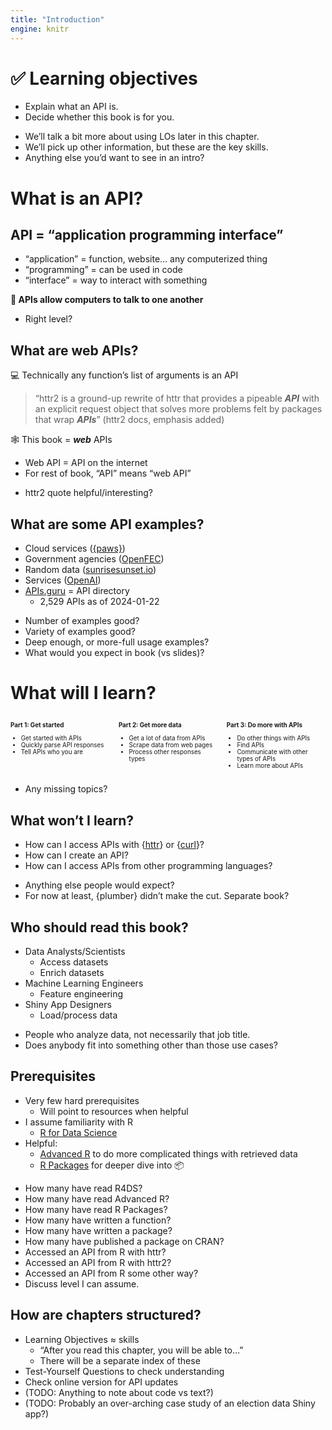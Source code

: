 ```yaml
---
title: "Introduction"
engine: knitr
---
```


# ️✅ Learning objectives

::: nonincremental
-   Explain what an API is.
-   Decide whether this book is for you.
:::

::: notes
-   We'll talk a bit more about using LOs later in this chapter.
-   We'll pick up other information, but these are the key skills.
-   Anything else you'd want to see in an intro?
:::

# What is an API?

## API = "application programming interface"

-   "application" = function, website... any computerized thing
-   "programming" = can be used in code
-   "interface" = way to interact with something

::: fragment
**🤖 APIs allow computers to talk to one another**
:::

::: notes
-   Right level?
:::

## What are web APIs?

::: fragment
💻 Technically any function's list of arguments is an API
:::
::: fragment
> "httr2 is a ground-up rewrite of httr that provides a pipeable ***API*** with an explicit request object that solves more problems felt by packages that wrap ***APIs***" (httr2 docs, emphasis added)
:::
::: fragment
🕸️ This book = ***web*** APIs

-   Web API = API on the internet
-   For rest of book, "API" means "web API"
:::

::: notes
-   httr2 quote helpful/interesting?
:::

## What are some API examples?

-   Cloud services ([{paws}](https://cran.r-project.org/package=paws))
-   Government agencies ([OpenFEC](https://api.open.fec.gov/developers/))
-   Random data ([sunrisesunset.io](https://sunrisesunset.io/api/))
-   Services ([OpenAI](https://openai.com/product))
-   [APIs.guru](https://apis.guru/) = API directory
    -   2,529 APIs as of 2024-01-22

::: notes
-   Number of examples good?
-   Variety of examples good?
-   Deep enough, or more-full usage examples?
-   What would you expect in book (vs slides)?
:::

# What will I learn?

:::: {.columns style="font-size: 0.7em;"}
::: {.column .fragment .incremental width="33%"}
**Part 1: Get started**

-   Get started with APIs
-   Quickly parse API responses
-   Tell APIs who you are
:::
::: {.column .fragment .incremental width="33%"}
**Part 2: Get more data**

-   Get a lot of data from APIs
-   Scrape data from web pages
-   Process other responses types
:::
::: {.column .fragment .incremental width="33%"}
**Part 3: Do more with APIs**

-   Do other things with APIs
-   Find APIs
-   Communicate with other types of APIs
-   Learn more about APIs
:::
::::

::: notes
-   Any missing topics?
:::

## What won't I learn?

-   How can I access APIs with {[httr](https://httr.r-lib.org/)} or {[curl](https://jeroen.r-universe.dev/curl)}?
-   How can I create an API?
-   How can I access APIs from other programming languages?

::: notes
-   Anything else people would expect?
-   For now at least, {plumber} didn't make the cut. Separate book?
:::

## Who should read this book?

-   Data Analysts/Scientists
    -   Access datasets
    -   Enrich datasets
-   Machine Learning Engineers
    -   Feature engineering
-   Shiny App Designers
    -   Load/process data

::: notes
-   People who analyze data, not necessarily that job title.
-   Does anybody fit into something other than those use cases?
:::

## Prerequisites

-   Very few hard prerequisites
    -   Will point to resources when helpful
-   I assume familiarity with R
    -   [R for Data Science](https://r4ds.hadley.nz/)
-   Helpful:
    -   [Advanced R](https://adv-r.hadley.nz/) to do more complicated things with retrieved data
    -   [R Packages](https://r-pkgs.org/) for deeper dive into 📦

::: notes
-   How many have read R4DS?
-   How many have read Advanced R?
-   How many have read R Packages?
-   How many have written a function?
-   How many have written a package?
-   How many have published a package on CRAN?
-   Accessed an API from R with httr?
-   Accessed an API from R with httr2?
-   Accessed an API from R some other way?
-   Discuss level I can assume.
:::

## How are chapters structured?

-   Learning Objectives ≈ skills
    -   "After you read this chapter, you will be able to..."
    -   There will be a separate index of these
-   Test-Yourself Questions to check understanding
-   Check online version for API updates
-   (TODO: Anything to note about code vs text?)
-   (TODO: Probably an over-arching case study of an election data Shiny app?)
